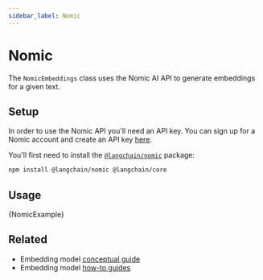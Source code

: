 ```yaml
---
sidebar_label: Nomic
---
```


# Nomic

The `NomicEmbeddings` class uses the Nomic AI API to generate embeddings for a given text.

## Setup

In order to use the Nomic API you'll need an API key.
You can sign up for a Nomic account and create an API key [here](https://atlas.nomic.ai/).

You'll first need to install the [`@langchain/nomic`](https://www.npmjs.com/package/@langchain/nomic) package:


<IntegrationInstallTooltip></IntegrationInstallTooltip>

```bash npm2yarn
npm install @langchain/nomic @langchain/core
```

## Usage


<CodeBlock language="typescript">{NomicExample}</CodeBlock>

## Related

- Embedding model [conceptual guide](/docs/concepts/#embedding-models)
- Embedding model [how-to guides](/docs/how_to/#embedding-models)
